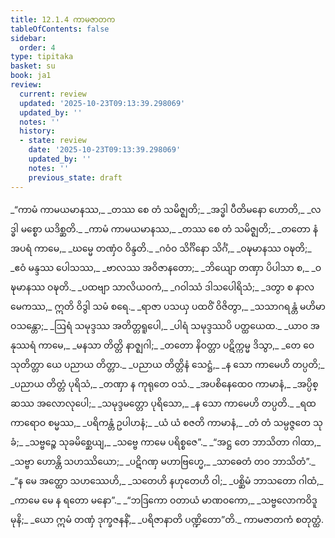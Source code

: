 ```yaml
---
title: 12.1.4 ကာမဇာတက
tableOfContents: false
sidebar:
  order: 4
type: tipitaka
basket: su
book: ja1
review:
  current: review
  updated: '2025-10-23T09:13:39.298069'
  updated_by: ''
  notes: ''
  history:
  - state: review
    date: '2025-10-23T09:13:39.298069'
    updated_by: ''
    notes: ''
    previous_state: draft
---
```



<ReviewStatus review={frontmatter.review} showDetails={true} />

<HypothesisAnnotation frontmatter={frontmatter} />

<DynamicBreadcrumb />

<Division number="37" book="ja1" e="ch" v="22" p="246">

<Paragraph number="2278" type="verses" book="ja1">
_“ကာမံ ကာမယမာနဿ,_  
_တဿ စေ တံ သမိဇ္ဈတိ;_  
_အဒ္ဓါ ပီတိမနော ဟောတိ,_  
_လဒ္ဓါ မစ္စော ယဒိစ္ဆတိ._  

</Paragraph>

</Division>
<Division number="38" book="ja1" e="ch" v="22" p="246">

<Paragraph number="2279" type="verses" book="ja1">
_ကာမံ ကာမယမာနဿ,_  
_တဿ စေ တံ သမိဇ္ဈတိ;_  
_တတော နံ အပရံ ကာမေ,_  
_ဃမ္မေ တဏှံဝ ဝိန္ဒတိ._  

</Paragraph>

</Division>
<Division number="39" book="ja1" e="ch" v="22" p="246">

<Paragraph number="2280" type="verses" book="ja1">
_ဂဝံဝ သိင်္ဂိနော သိင်္ဂံ,_  
_ဝဍ္ဎမာနဿ ဝဍ္ဎတိ;_  
_ဧဝံ မန္ဒဿ ပေါသဿ,_  
_ဗာလဿ အဝိဇာနတော;_  
_ဘိယျော တဏှာ ပိပါသာ စ,_  
_ဝဍ္ဎမာနဿ ဝဍ္ဎတိ._  

</Paragraph>

</Division>
<Division number="40" book="ja1" e="ch" v="22" p="246">

<Paragraph number="2281" type="verses" book="ja1">
_ပထဗျာ သာလိယဝကံ,_  
_ဂဝါဿံ ဒါသပေါရိသံ;_  
_ဒတွာ စ နာလမေကဿ,_  
ဣတိ ဝိဒွါ သမံ စရေ._  

</Paragraph>

</Division>
<Division number="41" book="ja1" e="ch" v="22" p="246">

<Paragraph number="2282" type="verses" book="ja1">
_ရာဇာ ပသယှ ပထဝိံ ဝိဇိတွာ,_  
_သသာဂရန္တံ မဟိမာဝသန္တော;_  
_ဩရံ သမုဒ္ဒဿ အတိတ္တရူပေါ,_  
_ပါရံ သမုဒ္ဒဿပိ ပတ္ထယေထ._  

</Paragraph>

</Division>
<Division number="42" book="ja1" e="ch" v="22" p="246">

<Paragraph number="2283" type="verses" book="ja1">
_ယာဝ အနုဿရံ ကာမေ,_  
_မနသာ တိတ္တိ နာဇ္ဈဂါ;_  
_တတော နိဝတ္တာ ပဋိက္ကမ္မ ဒိသွာ,_  
_တေ ဝေ သုတိတ္တာ ယေ ပညာယ တိတ္တာ._  

</Paragraph>

</Division>
<Division number="43" book="ja1" e="ch" v="22" p="246">

<Paragraph number="2284" type="verses" book="ja1">
_ပညာယ တိတ္တိနံ သေဋ္ဌံ,_  
_န သော ကာမေဟိ တပ္ပတိ;_  
_ပညာယ တိတ္တံ ပုရိသံ,_  
_တဏှာ န ကုရုတေ ဝသံ._  

</Paragraph>

</Division>
<Division number="44" book="ja1" e="ch" v="22" p="246">

<Paragraph number="2285" type="verses" book="ja1">
_အပစိနေထေဝ ကာမာနံ,_  
_အပ္ပိစ္ဆဿ အလောလုပေါ;_  
_သမုဒ္ဒမတ္တော ပုရိသော,_  
_န သော ကာမေဟိ တပ္ပတိ._  

</Paragraph>

</Division>
<Division number="45" book="ja1" e="ch" v="22" p="246">

<Paragraph number="2286" type="verses" book="ja1">
_ရထကာရောဝ စမ္မဿ,_  
_ပရိကန္တံ ဥပါဟနံ;_  
_ယံ ယံ စဇတိ ကာမာနံ,_  
_တံ တံ သမ္ပဇ္ဇတေ သုခံ;_  
_သဗ္ဗဉ္စေ သုခမိစ္ဆေယျ,_  
_သဗ္ဗေ ကာမေ ပရိစ္စဇေ”._  

</Paragraph>

</Division>
<Division number="46" book="ja1" e="ch" v="22" p="247">

<Paragraph number="2287" type="verses" book="ja1">
_“အဋ္ဌ တေ ဘာသိတာ ဂါထာ,_  
_သဗ္ဗာ ဟောန္တိ သဟဿိယော;_  
_ပဋိဂဏှ မဟာဗြဟ္မေ,_  
_သာဓေတံ တဝ ဘာသိတံ”._  

</Paragraph>

</Division>
<Division number="47" book="ja1" e="ch" v="22" p="247">

<Paragraph number="2288" type="verses" book="ja1">
_“န မေ အတ္ထော သဟဿေဟိ,_  
_သတေဟိ နဟုတေဟိ ဝါ;_  
_ပစ္ဆိမံ ဘာသတော ဂါထံ,_  
_ကာမေ မေ န ရတော မနော”._  

</Paragraph>

</Division>
<Division number="48" book="ja1" e="ch" v="22" p="247">

<Paragraph number="2289" type="verses" book="ja1">
_“ဘဒြကော ဝတာယံ မာဏဝကော,_  
_သဗ္ဗလောကဝိဒူ မုနိ;_  
_ယော ဣမံ တဏှံ ဒုက္ခဇနနိံ,_  
_ပရိဇာနာတိ ပဏ္ဍိတော”တိ._  


</Paragraph>
</Division>

<Paragraph number="2290" type="center" book="ja1">
ကာမဇာတကံ စတုတ္ထံ.
</Paragraph>
